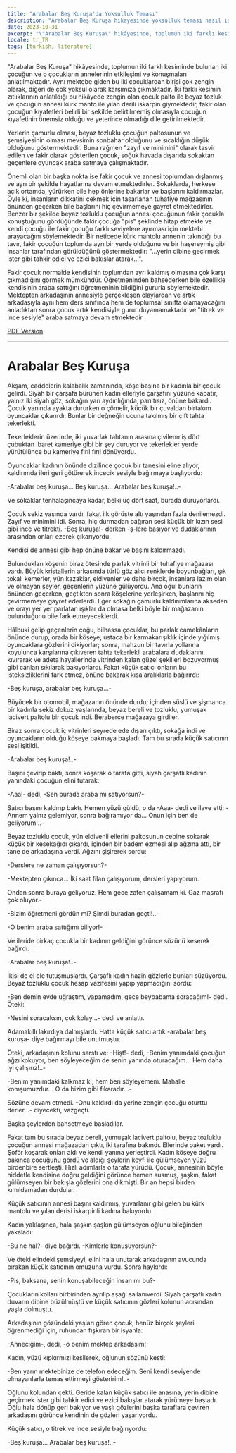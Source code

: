 ```yaml
---
title: "Arabalar Beş Kuruşa'da Yoksulluk Teması"
description: "Arabalar Beş Kuruşa hikayesinde yoksulluk teması nasıl işlenmekte ve toplumun iki sınıfının insanları nasıl karşılaştırılmaktadır?"
date: 2023-10-31
excerpt: "\"Arabalar Beş Kuruşa\" hikâyesinde, toplumun iki farklı kesiminde bulunan iki çocuğun ve o çocukların annelerinin etkileşimi ve konuşmaları anlatılmaktadır. Aynı mektebe giden bu iki çocuklardan birisi çok zengin olarak, diğeri de çok yoksul olarak karşımıza çıkmaktadır. İki farklı kesimin zıtlıklarının anlatıldığı bu hikâyede zengin olan çocuk palto ile beyaz tozluk ve çocuğun annesi kürk manto ile yılan derili iskarpin giymektedir, fakir olan çocuğun kıyafetleri belirli bir şekilde belirtilmemiş olmasıyla çocuğun kıyafetinin önemsiz olduğu ve yeterince olmadığı dile getirilmektedir."
locale: tr_TR
tags: [turkish, literature]
---
```


"Arabalar Beş Kuruşa" hikâyesinde, toplumun iki farklı kesiminde bulunan iki çocuğun ve o çocukların annelerinin etkileşimi ve konuşmaları anlatılmaktadır. Aynı mektebe giden bu iki çocuklardan birisi çok zengin olarak, diğeri de çok yoksul olarak karşımıza çıkmaktadır. İki farklı kesimin zıtlıklarının anlatıldığı bu hikâyede zengin olan çocuk palto ile beyaz tozluk ve çocuğun annesi kürk manto ile yılan derili iskarpin giymektedir, fakir olan çocuğun kıyafetleri belirli bir şekilde belirtilmemiş olmasıyla çocuğun kıyafetinin önemsiz olduğu ve yeterince olmadığı dile getirilmektedir.

Yerlerin çamurlu olması, beyaz tozluklu çocuğun paltosunun ve şemsiyesinin olması mevsimin sonbahar olduğunu ve sıcaklığın düşük olduğunu göstermektedir. Buna rağmen "zayıf ve minimini" olarak tasvir edilen ve fakir olarak gösterilen çocuk, soğuk havada dışarıda sokaktan geçenlere oyuncak araba satmaya çalışmaktadır.

Önemli olan bir başka nokta ise fakir çocuk ve annesi toplumdan dışlanmış ve ayrı bir şekilde hayatlarına devam etmektedirler. Sokaklarda, herkese açık ortamda, yürürken bile hep önlerine bakarlar ve başlarını kaldırmazlar. Öyle ki, insanların dikkatini çekmek için tasarlanan tuhafiye mağzasının önünden geçerken bile başlarını hiç çevirmemeye gayret etmektedirler. Benzer bir şekilde beyaz tozluklu çocuğun annesi çocuğunun fakir çocukla konuştuğunu gördüğünde fakir çocuğa "pis" şeklinde hitap etmekte ve kendi çocuğu ile fakir çocuğu farklı seviyelere ayırması için mektebi arayacağını söylemektedir. Bir neticede kürk mantolu annenin takındığı bu tavır, fakir çocuğun toplumda ayrı bir yerde olduğunu ve bir haşereymiş gibi insanlar tarafından görüldüğünü göstermektedir: "...yerin dibine geçirmek ister gibi tahkir edici ve ezici bakışlar atarak...". 

Fakir çocuk normalde kendisinin toplumdan ayrı kaldmış olmasına çok karşı çıkmadığını görmek mümkündür. Öğretmeninden bahsederken bile özellikle kendisinin araba sattığını öğretmeninin bildiğini gururla söylemektedir. Mektepten arkadaşının annesiyle gerçekleşen olaylardan ve artık arkadaşıyla aynı hem ders sınıfında hem de toplumsal sınıfta olamayacağını anladıktan sonra çocuk artık kendisiyle gurur duyamamaktadır ve "titrek ve ince sesiyle" araba satmaya devam etmektedir. 

[PDF Version](/pdfs/arabalar-bes-kurusa.pdf)

---

# Arabalar Beş Kuruşa
Akşam, caddelerin kalabalık zamanında, köşe başına bir kadınla bir çocuk gelirdi. Siyah bir çarşafa bürünen kadın elleriyle çarşafını yüzüne kapatır, yalnız iki siyah göz, sokağın yarı aydınlığında, parıltısız, önüne bakardı. Çocuk yanında ayakta dururken o çömelir, küçük bir çuvaldan birtakım oyuncaklar çıkarırdı: Bunlar bir değneğin ucuna takılmış bir çift tahta tekerlekti.   
  
Tekerleklerin üzerinde, iki yuvarlak tahtanın arasına çivilenmiş dört çubuktan ibaret kameriye gibi bir şey duruyor ve tekerlekler yerde yürütülünce bu kameriye fırıl fırıl dönüyordu.   
  
Oyuncaklar kadının önünde dizilince çocuk bir tanesini eline alıyor, kaldırımda ileri geri götürerek incecik sesiyle bağırmaya başlıyordu:   
  
-Arabalar beş kuruşa... Beş kuruşa... Arabalar beş kuruşa!..-   
  
Ve sokaklar tenhalaşıncaya kadar, belki üç dört saat, burada duruyorlardı.   
  
Çocuk sekiz yaşında vardı, fakat ilk görüşte altı yaşından fazla denilemezdi. Zayıf ve minimini idi. Sonra, hiç durmadan bağıran sesi küçük bir kızın sesi gibi ince ve titrekti. -Beş kuruşa!- derken -ş-lere basıyor ve dudaklarının arasından onları ezerek çıkarıyordu.   
  
Kendisi de annesi gibi hep önüne bakar ve başını kaldırmazdı.
  
Bulundukları köşenin biraz ötesinde parlak vitrinli bir tuhafiye mağazası vardı. Büyük kristallerin arkasında türlü göz alıcı renklerde boyunbağları, şık tokalı kemerler, yün kazaklar, eldivenler ve daha birçok, insanlara lazım olan ve olmayan şeyler, geçenlerin yüzüne gülüyordu. Ana oğul bunların önünden geçerken, geçtikten sonra köşelerine yerleşirken, başlarını hiç çevirmemeye gayret ederlerdi. Eğer sokağın çamurlu kaldırımlarına akseden ve orayı yer yer parlatan ışıklar da olmasa belki böyle bir mağazanın bulunduğunu bile fark etmeyeceklerdi.   
  
Hâlbuki gelip geçenlerin çoğu, bilhassa çocuklar, bu parlak camekânların önünde durup, orada bir köşeye, ustaca bir karmakarışıklık içinde yığılmış oyuncaklara gözlerini dikiyorlar; sonra, mahzun bir tavırla yollarına koyulunca karşılarına çıkıveren tahta tekerlekli arabalara dudaklarını kıvırarak ve adeta hayallerinde vitrinden kalan güzel şekilleri bozuyormuş gibi canları sıkılarak bakıyorlardı. Fakat küçük satıcı onların bu isteksizliklerini fark etmez, önüne bakarak kısa aralıklarla bağırırdı:   
  
-Beş kuruşa, arabalar beş kuruşa...-   
  
Büyücek bir otomobil, mağazanın önünde durdu; içinden süslü ve şişmanca bir kadınla sekiz dokuz yaşlarında, beyaz bereli ve tozluklu, yumuşak lacivert paltolu bir çocuk indi. Beraberce mağazaya girdiler.   
  
Biraz sonra çocuk iç vitrinleri seyrede ede dışarı çıktı, sokağa indi ve oyuncakların olduğu köşeye bakmaya başladı. Tam bu sırada küçük satıcının sesi işitildi.   
  
-Arabalar beş kuruşa!..-   
  
Başını çevirip baktı, sonra koşarak o tarafa gitti, siyah çarşaflı kadının yanındaki çocuğun elini tutarak:   
  
-Aaa!- dedi, -Sen burada araba mı satıyorsun?-   
  
Satıcı başını kaldırıp baktı. Hemen yüzü güldü, o da -Aaa- dedi ve ilave etti: -Annem yalnız gelemiyor, sonra bağıramıyor da... Onun için ben de geliyorum!..-   
  
Beyaz tozluklu çocuk, yün eldivenli ellerini paltosunun cebine sokarak küçük bir kesekağıdı çıkardı, içinden bir badem ezmesi alıp ağzına attı, bir tane de arkadaşına verdi. Ağzını şişirerek sordu:   
  
-Derslere ne zaman çalışıyorsun?-   
  
-Mektepten çıkınca... İki saat filan çalışıyorum, dersleri yapıyorum.   
  
Ondan sonra buraya geliyoruz. Hem gece zaten çalışamam ki. Gaz masrafı çok oluyor.-   
  
-Bizim öğretmeni gördün mi? Şimdi buradan geçti!..-   
  
-O benim araba sattığımı biliyor!-
  
Ve ileride birkaç çocukla bir kadının geldiğini görünce sözünü keserek bağırdı:   
  
-Arabalar beş kuruşa!..-   
  
İkisi de el ele tutuşmuşlardı. Çarşaflı kadın hazin gözlerle bunları süzüyordu. Beyaz tozluklu çocuk hesap vazifesini yapıp yapmadığını sordu:   
  
-Ben demin evde uğraştım, yapamadım, gece beybabama soracağım!- dedi. Öteki:   
  
-Nesini soracaksın, çok kolay...- dedi ve anlattı.   
  
Adamakıllı lakırdıya dalmışlardı. Hatta küçük satıcı artık -arabalar beş kuruşa- diye bağırmayı bile unutmuştu.   
  
Öteki, arkadaşının kolunu sarstı ve: -Hişt!- dedi, -Benim yanımdaki çocuğun ağzı kokuyor, ben söyleyeceğim de senin yanında oturacağım... Hem daha iyi çalışırız!..-   
  
-Benim yanımdaki kalkmaz ki; hem ben söyleyemem. Mahalle komşumuzdur... O da bizim gibi fıkaradır...-   
  
Sözüne devam etmedi. -Onu kaldırdı da yerine zengin çocuğu oturttu derler...- diyecekti, vazgeçti.   
  
Başka şeylerden bahsetmeye başladılar.   
  
Fakat tam bu sırada beyaz bereli, yumuşak lacivert paltolu, beyaz tozluklu çocuğun annesi mağazadan çıktı, iki tarafına bakındı. Ellerinde paket vardı. Şoför koşarak onları aldı ve kendi yanına yerleştirdi. Kadın köşeye doğru bakınca çocuğunu gördü ve aldığı şeylerin keyfi ile gülümseyen yüzü birdenbire sertleşti. Hızlı adımlarla o tarafa yürüdü. Çocuk, annesinin böyle hiddetle kendisine doğru geldiğini görünce hemen susmuş, şaşkın, fakat gülümseyen bir bakışla gözlerini ona dikmişti. Bir an hepsi birden kımıldamadan durdular.   
  
Küçük satıcının annesi başını kaldırmış, yuvarlanır gibi gelen bu kürk mantolu ve yılan derisi iskarpinli kadına bakıyordu.   
  
Kadın yaklaşınca, hala şaşkın şaşkın gülümseyen oğlunu bileğinden yakaladı:   
  
-Bu ne hal?- diye bağırdı. -Kimlerle konuşuyorsun?-   
  
Ve öteki elindeki şemsiyeyi, elini hala unutarak arkadaşının avucunda bırakan küçük satıcının omuzuna vurdu. Sonra haykırdı:   
  
-Pis, baksana, senin konuşabileceğin insan mı bu?-   
  
Çocukların kolları birbirinden ayrılıp aşağı sallanıverdi. Siyah çarşaflı kadın duvarın dibine büzülmüştü ve küçük satıcının gözleri kolunun acısından yaşla dolmuştu.   
  
Arkadaşının gözündeki yaşları gören çocuk, henüz birçok şeyleri öğrenmediği için, ruhundan fışkıran bir isyanla:   
  
-Anneciğim-, dedi, -o benim mektep arkadaşım!-   
  
Kadın, yüzü kıpkırmızı kesilerek, oğlunun sözünü kesti:   
  
-Ben yarın mektebinize de telefon edeceğim. Seni kendi seviyende olmayanlarla temas ettirmeyi gösteririm!..-   
  
Oğlunu kolundan çekti. Geride kalan küçük satıcı ile anasına, yerin dibine geçirmek ister gibi tahkir edici ve ezici bakışlar atarak yürümeye başladı. Oğlu hala dönüp geri bakıyor ve yaşlı gözlerini başka taraflara çeviren arkadaşını görünce kendinin de gözleri yaşarıyordu.   
  
Küçük satıcı, o titrek ve ince sesiyle bağırıyordu:   
  
-Beş kuruşa... Arabalar beş kuruşa!..-
